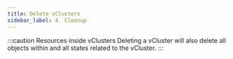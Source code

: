 ```yaml
---
title: Delete vClusters
sidebar_label: 4. Cleanup
---
```



<DeleteFragment/>

:::caution Resources inside vClusters
Deleting a vCluster will also delete all objects within and all states related to the vCluster.
:::
